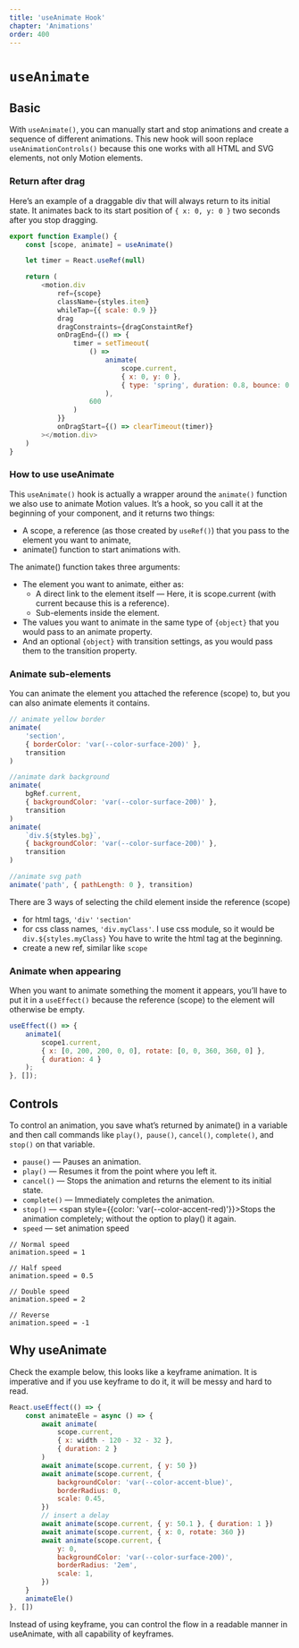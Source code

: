 ```yaml
---
title: 'useAnimate Hook'
chapter: 'Animations'
order: 400
---
```


# `useAnimate`
 
## Basic
With `useAnimate()`, you can manually start and stop animations and create a sequence of different animations. This new hook will soon replace `useAnimationControls()` because this one works with all HTML and SVG elements, not only Motion elements.


### Return after drag
Here’s an example of a draggable div that will always return to its initial state. It animates back to its start position of `{ x: 0, y: 0 }` two seconds after you stop dragging.
<UseAnimateBasic />

```js
export function Example() {
    const [scope, animate] = useAnimate()

    let timer = React.useRef(null)

    return (
        <motion.div
            ref={scope}
            className={styles.item}
            whileTap={{ scale: 0.9 }}
            drag
            dragConstraints={dragConstaintRef}
            onDragEnd={() => {
                timer = setTimeout(
                    () =>
                        animate(
                            scope.current,
                            { x: 0, y: 0 },
                            { type: 'spring', duration: 0.8, bounce: 0.5 }
                        ),
                    600
                )
            }}
            onDragStart={() => clearTimeout(timer)}
        ></motion.div>
    )
} 
```

### How to use useAnimate
This `useAnimate()` hook is actually a wrapper around the `animate()` function we also use to animate Motion values. It’s a hook, so you call it at the beginning of your component, and it returns two things:

- A scope, a reference (as those created by `useRef()`) that you pass to the element you want to animate,
- animate() function to start animations with.

The animate() function takes three arguments:

- The element you want to animate, either as:
    - A direct link to the element itself — Here, it is scope.current (with current because this is a reference).
    - Sub-elements inside the element.
- The values you want to animate in the same type of `{object}` that you would pass to an animate property.
- And an optional `{object}` with transition settings, as you would pass them to the transition property.

### Animate sub-elements
You can animate the element you attached the reference (scope) to, but you can also animate elements it contains.

<SubElementUseAnimate />

```js 
// animate yellow border
animate(
    'section',
    { borderColor: 'var(--color-surface-200)' },
    transition
)

//animate dark background
animate(
    bgRef.current,
    { backgroundColor: 'var(--color-surface-200)' },
    transition
)
animate(
    `div.${styles.bg}`,
    { backgroundColor: 'var(--color-surface-200)' },
    transition
)

//animate svg path
animate('path', { pathLength: 0 }, transition)
```

There are 3 ways of selecting the child element inside the reference (scope)

- for html tags, `'div'` `'section'`
- for  css class names, `'div.myClass'`. I use css module, so it would be `div.${styles.myClass}` You have to write the html tag at the beginning.
- create a new ref, similar like `scope`

### Animate when appearing
When you want to animate something the moment it appears, you’ll have to put it in a `useEffect()` because the reference (scope) to the element will otherwise be empty.

```js
useEffect(() => {
    animate1(
        scope1.current,
        { x: [0, 200, 200, 0, 0], rotate: [0, 0, 360, 360, 0] },
        { duration: 4 }
    );
}, []);
```

## Controls
To control an animation, you save what’s returned by animate() in a variable and then call commands like `play()`,` pause()`, `cancel()`, `complete()`, and `stop()` on that variable.

- `pause()` — Pauses an animation.
- `play()` — Resumes it from the point where you left it.
- `cancel()` — Stops the animation and returns the element to its initial state.
- `complete()` — Immediately completes the animation.
- `stop()` — <span style={{color: 'var(--color-accent-red)'}}>Stops the animation completely; without the option to play() it again.</span>
- `speed` — set animation speed 

```
// Normal speed
animation.speed = 1

// Half speed
animation.speed = 0.5

// Double speed
animation.speed = 2

// Reverse
animation.speed = -1
```

<UseAnimateControl />

## Why useAnimate
Check the example below, this looks like a keyframe animation. It is imperative and if you use keyframe to do it, it will be messy and hard to read.
<WhyuseAnimate />
```js 
React.useEffect(() => {
    const animateEle = async () => {
        await animate(
            scope.current,
            { x: width - 120 - 32 - 32 },
            { duration: 2 }
        )
        await animate(scope.current, { y: 50 })
        await animate(scope.current, {
            backgroundColor: 'var(--color-accent-blue)',
            borderRadius: 0,
            scale: 0.45,
        })
        // insert a delay
        await animate(scope.current, { y: 50.1 }, { duration: 1 })
        await animate(scope.current, { x: 0, rotate: 360 })
        await animate(scope.current, {
            y: 0,
            backgroundColor: 'var(--color-surface-200)',
            borderRadius: '2em',
            scale: 1,
        })
    }
    animateEle()
}, [])
```
Instead of using keyframe, you can control the flow in a readable manner in useAnimate, with all capability of keyframes.